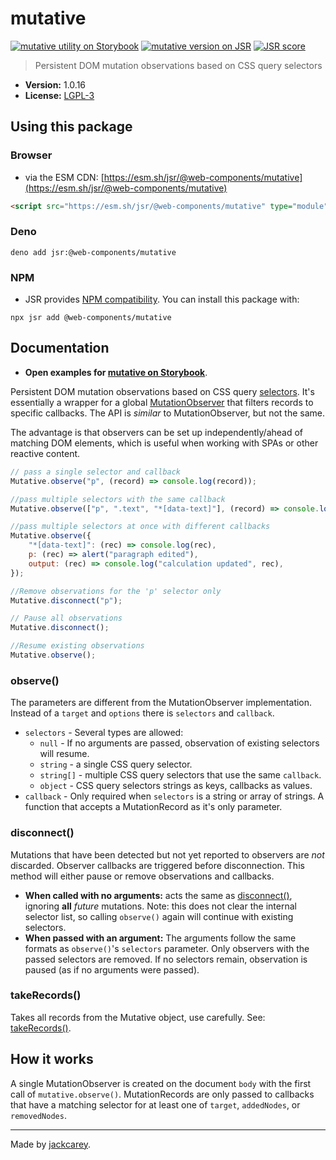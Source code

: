 # mutative

[![mutative utility on Storybook](https://cdn.jsdelivr.net/gh/storybookjs/brand@main/badge/badge-storybook.svg)](https://jackcarey.co.uk/web-components/docs/?path=/docs/utilities-mutative) [![mutative version on JSR](https://jsr.io/badges/@web-components/mutative)](https://jsr.io/@web-components/mutative/versions) [![JSR score](https://jsr.io/badges/@web-components/mutative/score)](https://jsr.io/@web-components/mutative/score)

> Persistent DOM mutation observations based on CSS query selectors

-   **Version:** 1.0.16
-   **License:** [LGPL-3](./LICENSE.md)

## Using this package

### Browser

-   via the ESM CDN: [https://esm.sh/jsr/@web-components/mutative](https://esm.sh/jsr/@web-components/mutative)

```html
<script src="https://esm.sh/jsr/@web-components/mutative" type="module"></script>
```

### Deno

```
deno add jsr:@web-components/mutative
```

### NPM

-   JSR provides [NPM compatibility](https://jsr.io/docs/npm-compatibility). You can install this package with:

```
npx jsr add @web-components/mutative
```

## Documentation

-   **Open examples for [mutative on Storybook](https://jackcarey.co.uk/web-components/docs/?path=/docs/utilities-mutative)**.

Persistent DOM mutation observations based on CSS query [selectors](https://developer.mozilla.org/en-US/docs/Web/CSS/CSS_Selectors). It's essentially a wrapper for a global [MutationObserver](https://developer.mozilla.org/en-US/docs/Web/API/MutationObserver) that filters records to specific callbacks. The API is _similar_ to MutationObserver, but not the same.

The advantage is that observers can be set up independently/ahead of matching DOM elements, which is useful when working with SPAs or other reactive content.

```javascript
// pass a single selector and callback
Mutative.observe("p", (record) => console.log(record));

//pass multiple selectors with the same callback
Mutative.observe(["p", ".text", "*[data-text]"], (record) => console.log("text mutated", record));

//pass multiple selectors at once with different callbacks
Mutative.observe({
    "*[data-text]": (rec) => console.log(rec),
    p: (rec) => alert("paragraph edited"),
    output: (rec) => console.log("calculation updated", rec),
});

//Remove observations for the 'p' selector only
Mutative.disconnect("p");

// Pause all observations
Mutative.disconnect();

//Resume existing observations
Mutative.observe();
```

### observe()

The parameters are different from the MutationObserver implementation. Instead of a `target` and `options` there is `selectors` and `callback`.

-   `selectors` - Several types are allowed:
    -   `null` - If no arguments are passed, observation of existing selectors will resume.
    -   `string` - a single CSS query selector.
    -   `string[]` - multiple CSS query selectors that use the same `callback`.
    -   `object` - CSS query selectors strings as keys, callbacks as values.
-   `callback` - Only required when `selectors` is a string or array of strings. A function that accepts a MutationRecord as it's only parameter.

### disconnect()

Mutations that have been detected but not yet reported to observers are _not_ discarded. Observer callbacks are triggered before disconnection. This method will either pause or remove observations and callbacks.

-   **When called with no arguments:** acts the same as [disconnect()](https://developer.mozilla.org/en-US/docs/Web/API/MutationObserver/disconnect), ignoring **all** _future_ mutations. Note: this does not clear the internal selector list, so calling `observe()` again will continue with existing selectors.
-   **When passed with an argument:** The arguments follow the same formats as `observe()`'s `selectors` parameter. Only observers with the passed selectors are removed. If no selectors remain, observation is paused (as if no arguments were passed).

### takeRecords()

Takes all records from the Mutative object, use carefully. See: [takeRecords()](https://developer.mozilla.org/en-US/docs/Web/API/MutationObserver/takeRecords).

## How it works

A single MutationObserver is created on the document `body` with the first call of `mutative.observe()`. MutationRecords are only passed to callbacks that have a matching selector for at least one of `target`, `addedNodes`, or `removedNodes`.


---

Made by [jackcarey](https://jackcarey.co.uk).
